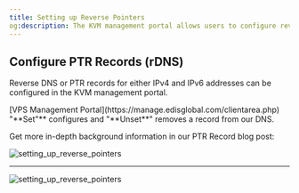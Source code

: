 ```yaml
---
title: Setting up Reverse Pointers
og:description: The KVM management portal allows users to configure reverse DNS or PTR records for IPv4 and IPv6 addresses.
---
```



## Configure PTR Records (rDNS)&#x20;

Reverse DNS or PTR records for either IPv4 and IPv6 addresses can be configured in the KVM management portal.

<Steps>
  <Step title='Log in to your'>
    [VPS Management Portal](https://manage.edisglobal.com/clientarea.php)
  </Step>
  <Step title='Locate your VPS in the Services tab' />
  <Step title='Click "rDNS" to administrate PTR records '>
    "**Set"** configures and "**Unset**" removes a record from our DNS.
  </Step>
</Steps>

Get more in-depth background information in our PTR Record blog post:

<CtaButton
  label='PTR Record blog post'
  link='https://www.edisglobal.com/blog/ptr-record'
  openInNewTab={true}
/>

![setting_up_reverse_pointers](/assets/PBhszusmYwQs9Qbt66Udt_ptr-records-65f4c95fad.png "Setting up Reverse Pointers")

---

![setting_up_reverse_pointers](/assets/TCG6ACbswUaDAL8763RqX_setting-up-reverse-pointers-1c968b9006.png "Setting up Reverse Pointers")
